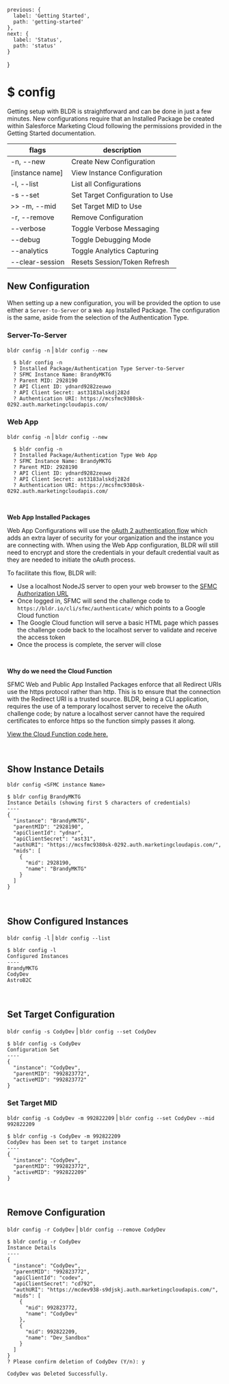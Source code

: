 

    previous: {
      label: 'Getting Started',
      path: 'getting-started'
    },
    next: {
      label: 'Status',
      path: 'status'
    }
  }

# $ config

Getting setup with BLDR is straightforward and can be done in just a few minutes. New configurations require that an Installed Package be created within Salesforce Marketing Cloud following the permissions provided in the <Link href="/documentation/getting-started"><a>Getting Started</a></Link> documentation.


  | flags           | description                     |
  | --------------- | ------------------------------- |
  | -n, --new       | Create New Configuration        |
  | [instance name] | View Instance Configuration     |
  | -l, --list      | List all Configurations         |
  | -s --set        | Set Target Configuration to Use |
  | >> -m, --mid    | Set Target MID to Use           |
  | -r, --remove    | Remove Configuration            |
  | --verbose       | Toggle Verbose Messaging        |
  | --debug         | Toggle Debugging Mode           |
  | --analytics     | Toggle Analytics Capturing      |
  | --clear-session | Resets Session/Token Refresh    |


## New Configuration

When setting up a new configuration, you will be provided the option to use either a `Server-to-Server` or a `Web App` Installed Package. The configuration is the same, aside from the selection of the Authentication Type.

### Server-To-Server

`bldr config -n` | `bldr config --new`

```
  $ bldr config -n
  ? Installed Package/Authentication Type Server-to-Server
  ? SFMC Instance Name: BrandyMKTG
  ? Parent MID: 2928190
  ? API Client ID: ydnard9282zeuwo
  ? API Client Secret: ast3183alskdj282d
  ? Authentication URI: https://mcsfmc9380sk-0292.auth.marketingcloudapis.com/
```

### Web App

`bldr config -n` | `bldr config --new`

```
  $ bldr config -n
  ? Installed Package/Authentication Type Web App
  ? SFMC Instance Name: BrandyMKTG
  ? Parent MID: 2928190
  ? API Client ID: ydnard9282zeuwo
  ? API Client Secret: ast3183alskdj282d
  ? Authentication URI: https://mcsfmc9380sk-0292.auth.marketingcloudapis.com/
```

<br /> 

**Web App Installed Packages**

Web App Configurations will use the [oAuth 2 authentication flow](https://developer.salesforce.com/docs/marketing/marketing-cloud/guide/integration-app-auth-code.html) which adds an extra layer of security for your organization and the instance you are connecting with. When using the Web App configuration, BLDR will still need to encrypt and store the credentials in your default credential vault as they are needed to initiate the oAuth process.

To facilitate this flow, BLDR will:
- Use a localhost NodeJS server to open your web browser to the [SFMC Authorization URL](https://developer.salesforce.com/docs/marketing/marketing-cloud/guide/authorization-code.html)
- Once logged in, SFMC will send the challenge code to `https://bldr.io/cli/sfmc/authenticate/` which points to a Google Cloud function
- The Google Cloud function will serve a basic HTML page which passes the challenge code back to the localhost server to validate and receive the access token
- Once the process is complete, the server will close

<br />

**Why do we need the Cloud Function**

SFMC Web and Public App Installed Packages enforce that all Redirect URIs use the https protocol rather than http. This is to ensure that the connection with the Redirect URI is a trusted source. BLDR, being a CLI application, requires the use of a temporary localhost server to receive the oAuth challenge code; by nature a localhost server cannot have the required certificates to enforce https so the function simply passes it along.

[View the Cloud Function code here.](https://github.com/basetime/bldr-sfmc/blob/main/lib/_utils/oAuth_CloudFunction.js)

<br />

## Show Instance Details

`bldr config <SFMC instance Name>`

```
$ bldr config BrandyMKTG
Instance Details (showing first 5 characters of credentials)                    
----
{                                                                               
  "instance": "BrandyMKTG",                                                        
  "parentMID": "2928190",                                                     
  "apiClientId": "ydnar",                                                       
  "apiClientSecret": "ast31",                                                   
  "authURI": "https://mcsfmc9380sk-0292.auth.marketingcloudapis.com/",                                 
  "mids": [                                                                     
    {                                                                           
      "mid": 2928190,                                                         
      "name": "BrandyMKTG"                                                         
    }                                                                           
  ]                                                                             
}                                                  
```

<br />

## Show Configured Instances

`bldr config -l` | `bldr config --list`

```
$ bldr config -l
Configured Instances                
----
BrandyMKTG                      
CodyDev                       
AstroB2C                      
```

<br />

## Set Target Configuration

`bldr config -s CodyDev` | `bldr config --set CodyDev`

```
$ bldr config -s CodyDev
Configuration Set                                                               
----
{                                                                               
  "instance": "CodyDev",                                                       
  "parentMID": "992823772",                                                
  "activeMID": "992823772"                                                      
}      
```

### Set Target MID

`bldr config -s CodyDev -m 992822209` | `bldr config --set CodyDev --mid 992822209`

```
$ bldr config -s CodyDev -m 992822209
CodyDev has been set to target instance                                                               
----
{                                                                               
  "instance": "CodyDev",                                                       
  "parentMID": "992823772",                                                     
  "activeMID": "992822209"                                                      
}      
```


<br />

## Remove Configuration

`bldr config -r CodyDev` | `bldr config --remove CodyDev`

```
$ bldr config -r CodyDev
Instance Details                                                                
----
{                                                                               
  "instance": "CodyDev",                                                       
  "parentMID": "992823772",                                                     
  "apiClientId": "codev",                                                       
  "apiClientSecret": "cd792",                                                   
  "authURI": "https://mcdev938-s9djskj.auth.marketingcloudapis.com/",                                 
  "mids": [                                                                     
    {                                                                           
      "mid": 992823772,                                                         
      "name": "CodyDev"                                                         
    },
    {                                                                           
      "mid": 992822209,                                                         
      "name": "Dev_Sandbox"                                                         
    }                                                                           
  ]                                                                             
}                                                                               
? Please confirm deletion of CodyDev (Y/n): y

CodyDev was Deleted Successfully.
```

